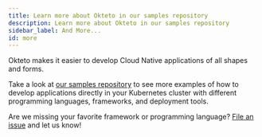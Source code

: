 ```yaml
---
title: Learn more about Okteto in our samples repository
description: Learn more about Okteto in our samples repository
sidebar_label: And More...
id: more
---
```


Okteto makes it easier to develop Cloud Native applications of all shapes and forms. 

Take a look at [our samples repository](https://github.com/okteto/samples) to see more examples of how to develop applications directly in your Kubernetes cluster with different programming languages, frameworks, and deployment tools.

Are we missing your favorite framework or programming language? [File an issue](https://github.com/okteto/samples/issues/new) and let us know!